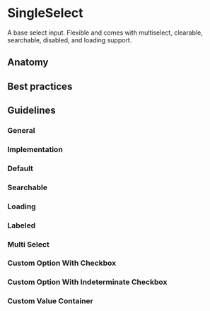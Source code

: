 
# SingleSelect

A base select input. Flexible and comes with multiselect, clearable, searchable, disabled, and loading support.

<ArgsTable of={SingleSelect} />

## Anatomy

## Best practices

## Guidelines 

### General

### Implementation

### Default

<Preview>
  <Story id="components-selects-single--default" />
</Preview>

### Searchable

<Preview>
  <Story id="components-selects-single--searchable" />
</Preview>

### Loading

<Preview>
  <Story id="components-selects-single--loading" />
</Preview>

### Labeled

<Preview>
  <Story id="components-selects-single--labeled" />
</Preview>

### Multi Select

<Preview>
  <Story id="components-selects-single--multi-select" />
</Preview>

### Custom Option With Checkbox

<Preview>
  <Story id="components-selects-single--custom-option-with-checkbox" />
</Preview>

### Custom Option With Indeterminate Checkbox

<Preview>
  <Story id="components-selects-single--custom-option-with-indeterminate-checkbox" />
</Preview>

### Custom Value Container

<Preview>
  <Story id="components-selects-single--custom-value-container" />
</Preview>

